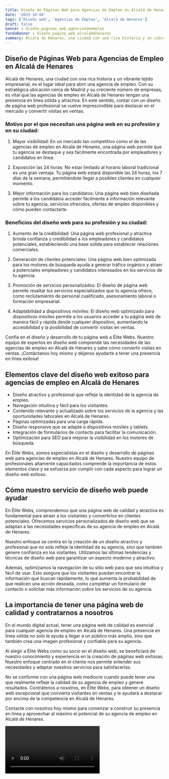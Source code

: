 ```yaml
---
title: Diseño de Páginas Web para Agencias de Empleo en Alcalá de Henares
date: '2023-10-04'
tags: ['Diseño web', 'Agencias de Empleo', 'Alcalá de Henares']
draft: false
banner : diseño_paginas_web_agenciasdeempleo
fondoBanner : diseño_pagina_web_alcaládehenares
summary: Alcalá de Henares, una ciudad con una rica historia y un vibrante tejido empresarial, es el lugar ideal para abrir una agencia de empleo. Con su estratégica ubicación cerca de Madrid y su creciente número de empresas, es vital que las agencias de empleo en Alcalá de Henares tengan una presencia en línea sólida y atractiva. En este sentido, contar con un diseño de página web profesional se vuelve imprescindible para destacar en el mercado y convertir visitas en ventas.
---
```


## Diseño de Páginas Web para Agencias de Empleo en Alcalá de Henares

Alcalá de Henares, una ciudad con una rica historia y un vibrante tejido empresarial, es el lugar ideal para abrir una agencia de empleo. Con su estratégica ubicación cerca de Madrid y su creciente número de empresas, es vital que las agencias de empleo en Alcalá de Henares tengan una presencia en línea sólida y atractiva. En este sentido, contar con un diseño de página web profesional se vuelve imprescindible para destacar en el mercado y convertir visitas en ventas.

### Motivo por el que necesitan una página web en su profesión y en su ciudad:

1. Mayor visibilidad: En un mercado tan competitivo como el de las agencias de empleo en Alcalá de Henares, una página web permite que tu agencia se destaque y sea fácilmente encontrada por empleadores y candidatos en línea.

2. Exposición las 24 horas: No estar limitado al horario laboral tradicional es una gran ventaja. Tu página web estará disponible las 24 horas, los 7 días de la semana, permitiéndote llegar a posibles clientes en cualquier momento.

3. Mejor información para los candidatos: Una página web bien diseñada permite a los candidatos acceder fácilmente a información relevante sobre tu agencia, servicios ofrecidos, ofertas de empleo disponibles y cómo pueden contactarte.

### Beneficios del diseño web para su profesión y su ciudad:

1. Aumento de la credibilidad: Una página web profesional y atractiva brinda confianza y credibilidad a los empleadores y candidatos potenciales, estableciendo una base sólida para establecer relaciones comerciales.

2. Generación de clientes potenciales: Una página web bien optimizada para los motores de búsqueda ayuda a generar tráfico orgánico y atraer a potenciales empleadores y candidatos interesados en los servicios de tu agencia.

3. Promoción de servicios personalizados: El diseño de página web permite resaltar los servicios especializados que tu agencia ofrece, como reclutamiento de personal cualificado, asesoramiento laboral o formación empresarial.

4. Adaptabilidad a dispositivos móviles: El diseño web optimizado para dispositivos móviles permite a los usuarios acceder a tu página web de manera fácil y rápida desde cualquier dispositivo, aumentando la accesibilidad y la posibilidad de convertir visitas en ventas.

Confía en el diseño y desarrollo de tu página web a Élite Webs. Nuestro equipo de expertos en diseño web comprende las necesidades de las agencias de empleo en Alcalá de Henares y sabe cómo convertir visitas en ventas. ¡Contáctanos hoy mismo y déjanos ayudarte a tener una presencia en línea exitosa!

<GifSeo />

<Cta />

## Elementos clave del diseño web exitoso para agencias de empleo en Alcalá de Henares

- Diseño atractivo y profesional que refleje la identidad de la agencia de empleo.
- Navegación intuitiva y fácil para los visitantes.
- Contenido relevante y actualizado sobre los servicios de la agencia y las oportunidades laborales en Alcalá de Henares.
- Páginas optimizadas para una carga rápida.
- Diseño responsive que se adapte a dispositivos móviles y tablets.
- Integración de formularios de contacto para facilitar la comunicación.
- Optimización para SEO para mejorar la visibilidad en los motores de búsqueda.

En Élite Webs, somos especialistas en el diseño y desarrollo de páginas web para agencias de empleo en Alcalá de Henares. Nuestro equipo de profesionales altamente capacitados comprende la importancia de estos elementos clave y se esfuerza por cumplir con cada aspecto para lograr un diseño web exitoso.

## Cómo nuestro servicio de diseño web puede ayudar

En Élite Webs, comprendemos que una página web de calidad y atractiva es fundamental para atraer a los visitantes y convertirlos en clientes potenciales. Ofrecemos servicios personalizados de diseño web que se adaptan a las necesidades específicas de su agencia de empleo en Alcalá de Henares.

Nuestro enfoque se centra en la creación de un diseño atractivo y profesional que no solo refleje la identidad de su agencia, sino que también genere confianza en los visitantes. Utilizamos las últimas tendencias y técnicas de diseño web para garantizar un aspecto moderno y atractivo.

Además, optimizamos la navegación de su sitio web para que sea intuitiva y fácil de usar. Esto asegura que los visitantes puedan encontrar la información que buscan rápidamente, lo que aumenta la probabilidad de que realicen una acción deseada, como completar un formulario de contacto o solicitar más información sobre los servicios de su agencia.

## La importancia de tener una página web de calidad y contratarnos a nosotros

En el mundo digital actual, tener una página web de calidad es esencial para cualquier agencia de empleo en Alcalá de Henares. Una presencia en línea sólida no solo le ayuda a llegar a un público más amplio, sino que también crea una imagen profesional y confiable para su agencia.

Al elegir a Élite Webs como su socio en el diseño web, se beneficiará de nuestro conocimiento y experiencia en la creación de páginas web exitosas. Nuestro enfoque centrado en el cliente nos permite entender sus necesidades y adaptar nuestros servicios para satisfacerlas.

No se conforme con una página web mediocre cuando puede tener una que realmente refleje la calidad de su agencia de empleo y genere resultados. Contrátenos a nosotros, en Élite Webs, para obtener un diseño web excepcional que convierta visitantes en ventas y le ayudará a destacar por encima de la competencia en Alcalá de Henares.

Contacte con nosotros hoy mismo para comenzar a construir su presencia en línea y aprovechar al máximo el potencial de su agencia de empleo en Alcalá de Henares.

<Video />

<CtaBot job='Agencias de Empleo' city='Alcalá de Henares'/>

<Gmaps query='Alcalá de Henares+españa+maps' />